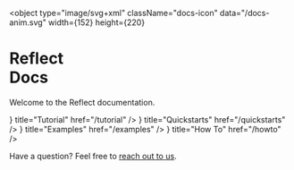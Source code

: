 
<object
    type="image/svg+xml"
    className="docs-icon"
    data="/docs-anim.svg"
    width={152}
    height={220}
></object>

<h1 className="overview-masthead">
    <span>Reflect<br/>Docs</span>
</h1>

<p className="overview-byline">
    <span>Welcome to the Reflect documentation.</span>
</p>

<Cards>
    <Card icon={<Tutorial />} title="Tutorial" href="/tutorial" />
    <Card icon={<QuickStarts />} title="Quickstarts" href="/quickstarts" />
    <Card icon={<Examples />} title="Examples" href="/examples" />
    <Card icon={<HowTo />} title="How To" href="/howto" />
</Cards>

Have a question? Feel free to [reach out to us](mailto://hi@reflect.net).

